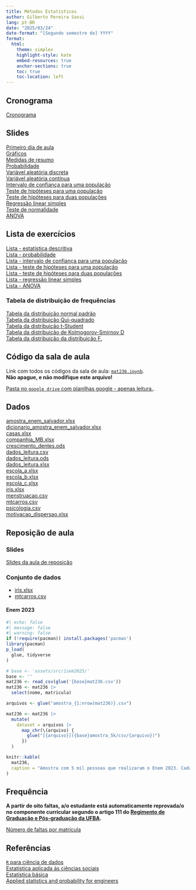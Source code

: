 ```yaml
---
title: Métodos Estatísticos 
author: Gilberto Pereira Sassi
lang: pt-BR
date: "2025/03/24"
date-format: "[Segundo semestre de] YYYY"
format:
  html:
    theme: simplex
    highlight-style: kate
    embed-resources: true
    anchor-sections: true
    toc: true
    toc-location: left
---
```


## Cronograma

[Cronograma](https://docs.google.com/spreadsheets/d/1ezLMtEENeh-uinSZOcy9nu0gBEmFbSRRVt3olFIr8uo/edit?usp=drive_link){target="_blank"}

## Slides

[Primeiro dia de aula](primeiro-dia-mat236.pdf)<br>
[Gráficos](graficos.pdf){target="_blank"}<br>
[Medidas de resumo](medidasResumo.pdf){target="_blank"}<br>
[Probabilidade](introProb.pdf){target="_blank"}<br>
[Variável aleatória discreta](varDiscreta.pdf){target="_blank"}<br>
[Variável aleatória contínua](varContinua.pdf){target="_blank"}<br>
[Intervalo de confiança para uma população](intervaloConfianca.pdf){target="_blank"}<br>
[Teste de hipóteses para uma população](testeHipoteses.pdf){target="_blank"}<br>
[Teste de hipóteses para duas populações](testeHipoteses2pop.pdf){target="_blank"}<br>
[Regressão linear simples](regressao-linear-simples.pdf){target="_blank"}<br>
[Teste de normalidade](normalidade.pdf){target="_blank"}<br>
[ANOVA](anova.pdf){target="_blank"}

## Lista de exercícios

[Lista - estatística descritiva](lista_est_descr.pdf){target="_blank"}<br>
[Lista - probabilidade](lista_prob.pdf){target="_blank"}<br>
[Lista - intervalo de confiança para uma população](lista-ex-ic.pdf){target="_blank"}<br>
[Lista - teste de hipóteses para uma população](lista-teste-1-pop.pdf){target="_blank"}<br>
[Lista - teste de hipóteses para duas populações](lista-teste-2-pop.pdf){target="_blank"}<br>
[Lista - regressão linear simples](regressao-linear-simples.pdf){target="_blank"}<br>
[Lista - ANOVA](anova.pdf)

### Tabela de distribuição de frequências

[Tabela da distribuição normal padrão](tabela-z.pdf){target="_blank"}<br>
[Tabela da distribuição Qui-quadrado](tabela-chi-square.pdf)<br>
[Tabela da distribuição t-Student](tabela-t-student.pdf)<br>
[Tabela da distribuição de Kolmogorov-Smirnov D](tabela-X.pdf)<br>
[Tabela da distribuição da distribuição F.](tabela-F.pdf)

## Código da sala de aula

Link com todos os códigos da sala de aula: [`mat236.ipynb`](https://colab.research.google.com/drive/1At_RzgOUm1-_xW1ev_fC3QwuYKfQsP4f?usp=sharing){target="_blank"}. <br>
**Não apague, e não modifique este arquivo!**

[Pasta no `google drive` com planilhas google - apenas leitura.](https://drive.google.com/drive/folders/1GG2X985ByF_Zc0E0fJjfOl1Cn5CEoIIW?usp=sharing){target="_blank"}.

## Dados

[amostra_enem_salvador.xlsx](amostra_enem_salvador.xlsx)<br>
[dicionario_amostra_enem_salvador.xlsx](dicionario_enem_2023.xlsx)<br>
[casas.xlsx](casas.xlsx)<br>
[companhia_MB.xlsx](companhia_MB.xlsx)<br>
[crescimento_dentes.ods](crescimento_dentes.ods)<br>
[dados_leitura.csv](dados_leitura.csv)<br>
[dados_leitura.ods](dados_leitura.ods)<br>
[dados_leitura.xlsx](dados_leitura.xlsx)<br>
[escola_a.xlsx](escola_a.xlsx)<br>
[escola_b.xlsx](escola_b.xlsx)<br>
[escola_c.xlsx](escola_c.xlsx)<br>
[iris.xlsx](iris.xlsx)<br>
[menstruacao.csv](menstruacao.csv)<br>
[mtcarros.csv](mtcarros.csv)<br>
[psicologia.csv](psicologia.csv)<br>
[motivacao_dispersao.xlsx](motivacao_dispersao.xlsx)

## Reposição de aula

### Slides

[Slides da aula de reposição](slides.html){target="_blank"}


### Conjunto de dados

* [iris.xlsx](iris.xlsx)
* [mtcarros.csv](mtcarros.csv)

#### Enem 2023

```r
#| echo: false
#| message: false
#| warning: false
if (!require(pacman)) install.packages('pacman')
library(pacman)
p_load(
  glue, tidyverse
)

# base <- 'assets/src/1sem2025/'
base <- ''
mat236 <- read_csv(glue('{base}mat236.csv'))
mat236 <- mat236 |>
  select(nome, matricula)

arquivos <- glue("amostra_{1:nrow(mat236)}.csv")

mat236 <- mat236 |>
  mutate(
    dataset = arquivos |>
      map_chr(\(arquivo) {
        glue("[{arquivo}]({base}amostra_5k/csv/{arquivo})")
      })
  )

knitr::kable(
  mat236, 
  caption = "Amostra com 5 mil pessoas que realizaram o Enem 2023. Cada estudante tem sua própria amostra."
)
```

## Frequência

**A partir de oito faltas, a/o estudante está automaticamente reprovada/o no componente curricular segundo o artigo 111 do [Regimento de Graduação e Pós-graduação da UFBA](https://ea.ufba.br/wp-content/uploads/2020/06/UFBA-Regulamento-Ensino-.pdf){target="_blank"}.**

[Número de faltas por matrícula](https://docs.google.com/spreadsheets/d/1bHDxC1HFv58qlffcQCnJ-zsn7fmfWiGlhgnAFGoyELs/edit?usp=sharing){target="_blank"}

## Referências

[`R` para ciência de dados](https://r4ds.hadley.nz/){target="_blank"}<br>
[Estatística aplicada às ciências sociais](estatistica-aplicada-barbetta.pdf){target="_blank"}<br>
[Estatística básica](estatistica-basica-bussab-morettin.pdf){target="_blank"}<br>
[Applied statistics and probability for engineers](applied-statistics-montgomery.pdf){target="_blank"}
